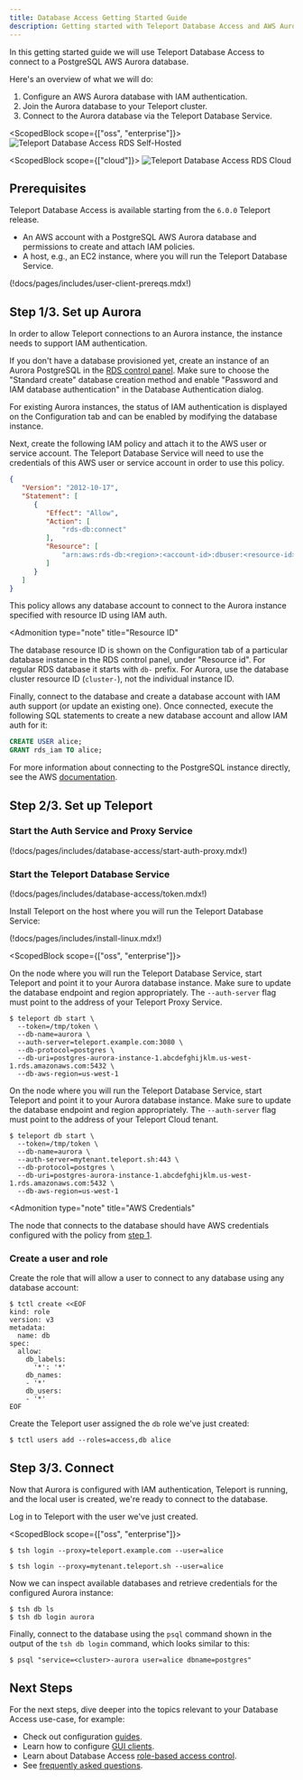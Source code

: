 ```yaml
---
title: Database Access Getting Started Guide
description: Getting started with Teleport Database Access and AWS Aurora PostgreSQL.
---
```


In this getting started guide we will use Teleport Database Access to connect
to a PostgreSQL AWS Aurora database.

Here's an overview of what we will do:

1. Configure an AWS Aurora database with IAM authentication.
2. Join the Aurora database to your Teleport cluster.
3. Connect to the Aurora database via the Teleport Database Service.

<ScopedBlock scope={["oss", "enterprise"]}>
![Teleport Database Access RDS Self-Hosted](../../img/database-access/guides/rds_selfhosted.png)
</ScopedBlock>


<ScopedBlock scope={["cloud"]}>
![Teleport Database Access RDS Cloud](../../img/database-access/guides/rds_cloud.png)
</ScopedBlock>

## Prerequisites

<Admonition type="note" title="Supported versions">

Teleport Database Access is available starting from the `6.0.0` Teleport
release.

</Admonition>

- An AWS account with a PostgreSQL AWS Aurora database and permissions to create
  and attach IAM policies.
- A host, e.g., an EC2 instance, where you will run the Teleport Database
  Service.

(!docs/pages/includes/user-client-prereqs.mdx!)

## Step 1/3. Set up Aurora

In order to allow Teleport connections to an Aurora instance, the instance needs
to support IAM authentication.

If you don't have a database provisioned yet, create an instance of an Aurora
PostgreSQL in the [RDS control panel](https://console.aws.amazon.com/rds/home).
Make sure to choose the "Standard create" database creation method and enable
"Password and IAM database authentication" in the Database Authentication dialog.

For existing Aurora instances, the status of IAM authentication is displayed on
the Configuration tab and can be enabled by modifying the database instance.

Next, create the following IAM policy and attach it to the AWS user or service
account. The Teleport Database Service will need to use the credentials of this
AWS user or service account in order to use this policy.

```json
{
   "Version": "2012-10-17",
   "Statement": [
      {
         "Effect": "Allow",
         "Action": [
             "rds-db:connect"
         ],
         "Resource": [
             "arn:aws:rds-db:<region>:<account-id>:dbuser:<resource-id>/*"
         ]
      }
   ]
}
```

This policy allows any database account to connect to the Aurora instance specified
with resource ID using IAM auth.

<Admonition
  type="note"
  title="Resource ID"
>
  The database resource ID is shown on the Configuration tab of a particular
  database instance in the RDS control panel, under "Resource id". For regular
  RDS database it starts with `db-` prefix. For Aurora, use the database
  cluster resource ID (`cluster-`), not the individual instance ID.
</Admonition>

Finally, connect to the database and create a database account with IAM auth
support (or update an existing one). Once connected, execute the following
SQL statements to create a new database account and allow IAM auth for it:

```sql
CREATE USER alice;
GRANT rds_iam TO alice;
```

For more information about connecting to the PostgreSQL instance directly,
see the AWS [documentation](https://docs.aws.amazon.com/AmazonRDS/latest/UserGuide/USER_ConnectToPostgreSQLInstance.html).

## Step 2/3. Set up Teleport

### Start the Auth Service and Proxy Service

(!docs/pages/includes/database-access/start-auth-proxy.mdx!)

### Start the Teleport Database Service

(!docs/pages/includes/database-access/token.mdx!)

Install Teleport on the host where you will run the Teleport Database Service:

(!docs/pages/includes/install-linux.mdx!)

<ScopedBlock scope={["oss", "enterprise"]}>

On the node where you will run the Teleport Database Service, start Teleport and
point it to your Aurora database instance. Make sure to update the database
endpoint and region appropriately. The `--auth-server` flag must point to the
address of your Teleport Proxy Service.

```code
$ teleport db start \
  --token=/tmp/token \
  --db-name=aurora \
  --auth-server=teleport.example.com:3080 \
  --db-protocol=postgres \
  --db-uri=postgres-aurora-instance-1.abcdefghijklm.us-west-1.rds.amazonaws.com:5432 \
  --db-aws-region=us-west-1
```

</ScopedBlock>
<ScopedBlock scope={["cloud"]}>

On the node where you will run the Teleport Database Service, start Teleport and
point it to your Aurora database instance. Make sure to update the database
endpoint and region appropriately. The `--auth-server` flag must point to the
address of your Teleport Cloud tenant.

```code
$ teleport db start \
  --token=/tmp/token \
  --db-name=aurora \
  --auth-server=mytenant.teleport.sh:443 \
  --db-protocol=postgres \
  --db-uri=postgres-aurora-instance-1.abcdefghijklm.us-west-1.rds.amazonaws.com:5432 \
  --db-aws-region=us-west-1
```

</ScopedBlock>

<Admonition
  type="note"
  title="AWS Credentials"
>
  The node that connects to the database should have AWS credentials configured
  with the policy from [step 1](#step-13-set-up-aurora).
</Admonition>

### Create a user and role

Create the role that will allow a user to connect to any database using any
database account:

```code
$ tctl create <<EOF
kind: role
version: v3
metadata:
  name: db
spec:
  allow:
    db_labels:
      '*': '*'
    db_names:
    - '*'
    db_users:
    - '*'
EOF
```

Create the Teleport user assigned the `db` role we've just created:

```code
$ tctl users add --roles=access,db alice
```

## Step 3/3. Connect

Now that Aurora is configured with IAM authentication, Teleport is running, and
the local user is created, we're ready to connect to the database.

Log in to Teleport with the user we've just created.

<ScopedBlock scope={["oss", "enterprise"]}>

```code
$ tsh login --proxy=teleport.example.com --user=alice
```

</ScopedBlock>
<ScopedBlock scope={["cloud"]}>

```code
$ tsh login --proxy=mytenant.teleport.sh --user=alice
```

</ScopedBlock>

Now we can inspect available databases and retrieve credentials for the
configured Aurora instance:

```code
$ tsh db ls
$ tsh db login aurora
```

Finally, connect to the database using the `psql` command shown in the output of
the `tsh db login` command, which looks similar to this:

```code
$ psql "service=<cluster>-aurora user=alice dbname=postgres"
```

## Next Steps

For the next steps, dive deeper into the topics relevant to your Database
Access use-case, for example:

- Check out configuration [guides](./guides.mdx).
- Learn how to configure [GUI clients](./guides/gui-clients.mdx).
- Learn about Database Access [role-based access control](./rbac.mdx).
- See [frequently asked questions](./faq.mdx).
